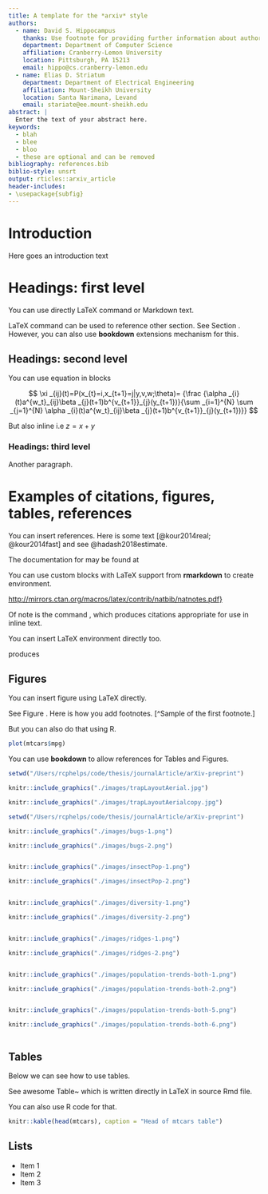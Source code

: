 ```yaml
---
title: A template for the *arxiv* style
authors:
  - name: David S. Hippocampus
    thanks: Use footnote for providing further information about author (webpage, alternative address)---*not* for acknowledging funding agencies. Optional.
    department: Department of Computer Science
    affiliation: Cranberry-Lemon University
    location: Pittsburgh, PA 15213
    email: hippo@cs.cranberry-lemon.edu
  - name: Elias D. Striatum
    department: Department of Electrical Engineering
    affiliation: Mount-Sheikh University
    location: Santa Narimana, Levand
    email: stariate@ee.mount-sheikh.edu
abstract: |
  Enter the text of your abstract here.
keywords:
  - blah
  - blee
  - bloo
  - these are optional and can be removed
bibliography: references.bib
biblio-style: unsrt
output: rticles::arxiv_article
header-includes:
- \usepackage{subfig}
---
```


# Introduction

Here goes an introduction text

# Headings: first level
\label{sec:headings}

You can use directly LaTeX command or Markdown text. 

LaTeX command can be used to reference other section. See Section \ref{sec:headings}.
However, you can also use **bookdown** extensions mechanism for this.

## Headings: second level

You can use equation in blocks

$$
\xi _{ij}(t)=P(x_{t}=i,x_{t+1}=j|y,v,w;\theta)= {\frac {\alpha _{i}(t)a^{w_t}_{ij}\beta _{j}(t+1)b^{v_{t+1}}_{j}(y_{t+1})}{\sum _{i=1}^{N} \sum _{j=1}^{N} \alpha _{i}(t)a^{w_t}_{ij}\beta _{j}(t+1)b^{v_{t+1}}_{j}(y_{t+1})}}
$$

But also inline i.e $z=x+y$

### Headings: third level

Another paragraph. 


# Examples of citations, figures, tables, references
\label{sec:others}

You can insert references. Here is some text [@kour2014real; @kour2014fast] and see @hadash2018estimate.

The documentation for \verb+natbib+ may be found at

You can use custom blocks with LaTeX support from **rmarkdown** to create environment.

::: {.center latex=true}
  <http://mirrors.ctan.org/macros/latex/contrib/natbib/natnotes.pdf}>
:::

Of note is the command \verb+\citet+, which produces citations
appropriate for use in inline text.  

You can insert LaTeX environment directly too.

\begin{verbatim}
   \citet{hasselmo} investigated\dots
\end{verbatim}

produces

\begin{quote}
  Hasselmo, et al.\ (1995) investigated\dots
\end{quote}

\begin{center}
  \url{https://www.ctan.org/pkg/booktabs}
\end{center}


## Figures

You can insert figure using LaTeX directly. 

See Figure \ref{fig:fig1}. Here is how you add footnotes. [^Sample of the first footnote.]

\begin{figure}
  \centering
  \fbox{\rule[-.5cm]{4cm}{4cm} \rule[-.5cm]{4cm}{0cm}}
  \caption{Sample figure caption.}
  \label{fig:fig1}
\end{figure}

But you can also do that using R.

```r
plot(mtcars$mpg)
```

You can use **bookdown** to allow references for Tables and Figures.

```r

setwd("/Users/rcphelps/code/thesis/journalArticle/arXiv-preprint")

knitr::include_graphics("./images/trapLayoutAerial.jpg")

knitr::include_graphics("./images/trapLayoutAerialcopy.jpg")


```


```r

setwd("/Users/rcphelps/code/thesis/journalArticle/arXiv-preprint")

knitr::include_graphics("./images/bugs-1.png")

knitr::include_graphics("./images/bugs-2.png")



```



```r


knitr::include_graphics("./images/insectPop-1.png")

knitr::include_graphics("./images/insectPop-2.png")



```



```r


knitr::include_graphics("./images/diversity-1.png")

knitr::include_graphics("./images/diversity-2.png")



```


```r


knitr::include_graphics("./images/ridges-1.png")

knitr::include_graphics("./images/ridges-2.png")



```


```r


knitr::include_graphics("./images/population-trends-both-1.png")

knitr::include_graphics("./images/population-trends-both-2.png")



```


```r


knitr::include_graphics("./images/population-trends-both-5.png")

knitr::include_graphics("./images/population-trends-both-6.png")



```

\newpage

## Tables

Below we can see how to use tables. 

See awesome Table~\ref{tab:table} which is written directly in LaTeX in source Rmd file.

\begin{table}
 \caption{Sample table title}
  \centering
  \begin{tabular}{lll}
    \toprule
    \multicolumn{2}{c}{Part}                   \\
    \cmidrule(r){1-2}
    Name     & Description     & Size ($\mu$m) \\
    \midrule
    Dendrite & Input terminal  & $\sim$100     \\
    Axon     & Output terminal & $\sim$10      \\
    Soma     & Cell body       & up to $10^6$  \\
    \bottomrule
  \end{tabular}
  \label{tab:table}
\end{table}

You can also use R code for that.

```r
knitr::kable(head(mtcars), caption = "Head of mtcars table")
```


## Lists

- Item 1
- Item 2 
- Item 3

